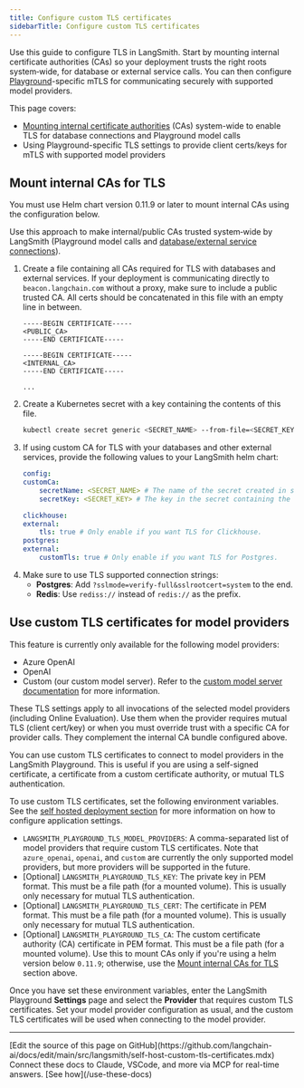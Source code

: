 ```yaml
---
title: Configure custom TLS certificates
sidebarTitle: Configure custom TLS certificates
---
```


Use this guide to configure TLS in LangSmith. Start by mounting internal certificate authorities (CAs) so your deployment trusts the right roots system‑wide, for database or external service calls. You can then configure [Playground](/langsmith/prompt-engineering-concepts#prompt-playground)-specific mTLS for communicating securely with supported model providers.

This page covers:

- [Mounting internal certificate authorities](#mount-internal-cas-for-tls) (CAs) system-wide to enable TLS for database connections and Playground model calls
- Using Playground-specific TLS settings to provide client certs/keys for mTLS with supported model providers

## Mount internal CAs for TLS

<Note>
You must use Helm chart version 0.11.9 or later to mount internal CAs using the configuration below.
</Note>

Use this approach to make internal/public CAs trusted system‑wide by LangSmith (Playground model calls and [database/external service connections](/langsmith/self-hosted#storage-services)).

1. Create a file containing all CAs required for TLS with databases and external services. If your deployment is communicating directly to `beacon.langchain.com` without a proxy, make sure to include a public trusted CA. All certs should be concatenated in this file with an empty line in between.
    ```
    -----BEGIN CERTIFICATE-----
    <PUBLIC_CA>
    -----END CERTIFICATE-----

    -----BEGIN CERTIFICATE-----
    <INTERNAL_CA>
    -----END CERTIFICATE-----

    ...
    ```
2. Create a Kubernetes secret with a key containing the contents of this file.
    ```bash
    kubectl create secret generic <SECRET_NAME> --from-file=<SECRET_KEY>=<CA_BUNDLE_FILE_PATH> -n <NAMESPACE>
    ```
3. If using custom CA for TLS with your databases and other external services, provide the following values to your LangSmith helm chart:
    ```yaml Helm
    config:
    customCa:
        secretName: <SECRET_NAME> # The name of the secret created in step 2.
        secretKey: <SECRET_KEY> # The key in the secret containing the CA bundle.

    clickhouse:
    external:
        tls: true # Only enable if you want TLS for Clickhouse.
    postgres:
    external:
        customTls: true # Only enable if you want TLS for Postgres.
    ```
4. Make sure to use TLS supported connection strings:
    - <b>Postgres</b>: Add `?sslmode=verify-full&sslrootcert=system` to the end.
    - <b>Redis</b>: Use `rediss://` instead of `redis://` as the prefix.

## Use custom TLS certificates for model providers

<Note>
This feature is currently only available for the following model providers:

* Azure OpenAI
* OpenAI
* Custom (our custom model server). Refer to the [custom model server documentation](/langsmith/custom-endpoint) for more information.

These TLS settings apply to all invocations of the selected model providers (including Online Evaluation). Use them when the provider requires mutual TLS (client cert/key) or when you must override trust with a specific CA for provider calls. They complement the internal CA bundle configured above.
</Note>

You can use custom TLS certificates to connect to model providers in the LangSmith Playground. This is useful if you are using a self-signed certificate, a certificate from a custom certificate authority, or mutual TLS authentication.

To use custom TLS certificates, set the following environment variables. See the [self hosted deployment section](/langsmith/architectural-overview) for more information on how to configure application settings.

* `LANGSMITH_PLAYGROUND_TLS_MODEL_PROVIDERS`: A comma-separated list of model providers that require custom TLS certificates. Note that `azure_openai`, `openai`, and `custom` are currently the only supported model providers, but more providers will be supported in the future.
* [Optional] `LANGSMITH_PLAYGROUND_TLS_KEY`: The private key in PEM format. This must be a file path (for a mounted volume). This is usually only necessary for mutual TLS authentication.
* [Optional] `LANGSMITH_PLAYGROUND_TLS_CERT`: The certificate in PEM format. This must be a file path (for a mounted volume). This is usually only necessary for mutual TLS authentication.
* [Optional] `LANGSMITH_PLAYGROUND_TLS_CA`: The custom certificate authority (CA) certificate in PEM format. This must be a file path (for a mounted volume). Use this to mount CAs only if you're using a helm version below `0.11.9`; otherwise, use the [Mount internal CAs for TLS](./self-host-custom-tls-certificates#mount-internal-cas-for-tls) section above.

Once you have set these environment variables, enter the LangSmith Playground **Settings** page and select the **Provider** that requires custom TLS certificates. Set your model provider configuration as usual, and the custom TLS certificates will be used when connecting to the model provider.

---

<Callout icon="pen-to-square" iconType="regular">
    [Edit the source of this page on GitHub](https://github.com/langchain-ai/docs/edit/main/src/langsmith/self-host-custom-tls-certificates.mdx)
</Callout>
<Tip icon="terminal" iconType="regular">
    Connect these docs to Claude, VSCode, and more via MCP for    real-time answers. [See how](/use-these-docs)
</Tip>
